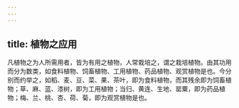```yaml
---
---
---
```

title: 植物之应用
---



凡植物之为人所需用者，皆为有用之植物，人常栽培之，谓之栽培植物。由其功用而分为数类，如食料植物、饲畜植物、工用植物、药品植物、观赏植物是也。今分别而约举之，如稻、麦、豆、菜、果、茶叶，即为食料植物，而其残余即为饲畜植物；草、麻、蓝、漆树，即为工用植物；当归、黄连、生地、罂粟，即为药品植物；梅、兰、桃、杏、荷、菊，即为观赏植物是也。